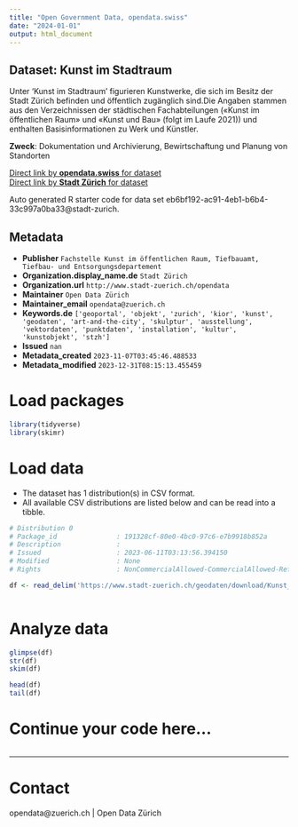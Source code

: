 ```yaml
---
title: "Open Government Data, opendata.swiss"
date: "2024-01-01"
output: html_document
---
```


## Dataset: Kunst im Stadtraum

Unter 'Kunst im Stadtraum' figurieren Kunstwerke, die sich im Besitz der Stadt Zürich befinden und öffentlich zugänglich sind.Die Angaben stammen aus den Verzeichnissen der städtischen Fachabteilungen («Kunst im öffentlichen Raum» und «Kunst und Bau» (folgt im Laufe 2021)) und enthalten Basisinformationen zu Werk und Künstler.

**Zweck**: Dokumentation und Archivierung, Bewirtschaftung und Planung von Standorten

[Direct link by **opendata.swiss** for dataset](https://opendata.swiss/de/dataset/kunst-im-stadtraum1)<br>
[Direct link by **Stadt Zürich** for dataset](https://data.stadt-zuerich.ch/dataset/geo_kunst_im_stadtraum)

Auto generated R starter code for data set eb6bf192-ac91-4eb1-b6b4-33c997a0ba33@stadt-zurich.

## Metadata

- **Publisher** `Fachstelle Kunst im öffentlichen Raum, Tiefbauamt, Tiefbau- und Entsorgungsdepartement`
- **Organization.display_name.de** `Stadt Zürich`
- **Organization.url** `http://www.stadt-zuerich.ch/opendata`
- **Maintainer** `Open Data Zürich`
- **Maintainer_email** `opendata@zuerich.ch`
- **Keywords.de** `['geoportal', 'objekt', 'zurich', 'kior', 'kunst', 'geodaten', 'art-and-the-city', 'skulptur', 'ausstellung', 'vektordaten', 'punktdaten', 'installation', 'kultur', 'kunstobjekt', 'stzh']`
- **Issued** `nan`
- **Metadata_created** `2023-11-07T03:45:46.488533`
- **Metadata_modified** `2023-12-31T08:15:13.455459`


# Load packages

```r

library(tidyverse)
library(skimr)

```

# Load data

-   The dataset has 1 distribution(s) in CSV format.
-   All available CSV distributions are listed below and can be read into a tibble.

```r

# Distribution 0
# Package_id               : 191328cf-80e0-4bc0-97c6-e7b9918b852a
# Description              : 
# Issued                   : 2023-06-11T03:13:56.394150
# Modified                 : None
# Rights                   : NonCommercialAllowed-CommercialAllowed-ReferenceNotRequired

df <- read_delim('https://www.stadt-zuerich.ch/geodaten/download/Kunst_im_Stadtraum?format=10008')



```

# Analyze data

```r

glimpse(df)
str(df)
skim(df)

head(df)
tail(df)

```

# Continue your code here...

```r

```

------------------------------------------------------------------------

# Contact

opendata@zuerich.ch | Open Data Zürich
